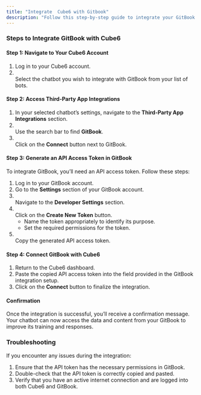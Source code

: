 ```yaml
---
title: "Integrate  Cube6 with Gitbook"
description: "Follow this step-by-step guide to integrate your GitBook account with  Cube6. Once integrated,  Cube6 can use the content from your GitBook to train the bot effectively."
---
```


### **Steps to Integrate GitBook with  Cube6**

#### **Step 1: Navigate to Your  Cube6 Account**

1. Log in to your  Cube6 account.
2. \
   Select the chatbot you wish to integrate with GitBook from your list of bots.

#### **Step 2: Access Third-Party App Integrations**

1. In your selected chatbot’s settings, navigate to the **Third-Party App Integrations** section.
2. \
   Use the search bar to find **GitBook**.
3. \
   Click on the **Connect** button next to GitBook.

#### **Step 3: Generate an API Access Token in GitBook**

To integrate GitBook, you’ll need an API access token. Follow these steps:

1. Log in to your GitBook account.
2. Go to the **Settings** section of your GitBook account.
3. \
   Navigate to the **Developer Settings** section.
4. \
   Click on the **Create New Token** button.
   - Name the token appropriately to identify its purpose.
   - Set the required permissions for the token.
5. \
   Copy the generated API access token.

#### **Step 4: Connect GitBook with  Cube6**

1. Return to the  Cube6 dashboard.
2. Paste the copied API access token into the field provided in the GitBook integration setup.
3. Click on the **Connect** button to finalize the integration.

#### **Confirmation**

Once the integration is successful, you’ll receive a confirmation message. Your chatbot can now access the data and content from your GitBook to improve its training and responses.

### **Troubleshooting**

If you encounter any issues during the integration:

1. Ensure that the API token has the necessary permissions in GitBook.
2. Double-check that the API token is correctly copied and pasted.
3. Verify that you have an active internet connection and are logged into both  Cube6 and GitBook.

 